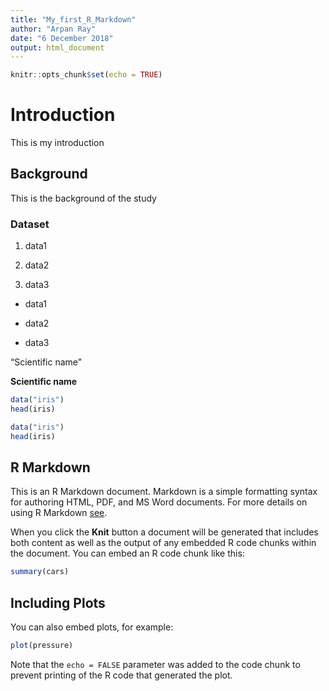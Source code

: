 ```yaml
---
title: "My_first_R_Markdown"
author: "Arpan Ray"
date: "6 December 2018"
output: html_document
---
```


```r
knitr::opts_chunk$set(echo = TRUE)
```


# Introduction

This is my introduction

## Background

This is the background of the study

### Dataset

1. data1

1. data2

1. data3

+ data1

+ data2

+ data3

"Scientific name"

**Scientific name**



```r
data("iris")
head(iris)
```

```r
data("iris")
head(iris)
```




## R Markdown

This is an R Markdown document. Markdown is a simple formatting syntax for authoring HTML, PDF, and MS Word documents. For more details on using R Markdown [see](http://rmarkdown.rstudio.com).

When you click the **Knit** button a document will be generated that includes both content as well as the output of any embedded R code chunks within the document. You can embed an R code chunk like this:

```r
summary(cars)
```

## Including Plots

You can also embed plots, for example:

```r
plot(pressure)
```

Note that the `echo = FALSE` parameter was added to the code chunk to prevent printing of the R code that generated the plot.
